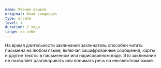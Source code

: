 ```yaml
---
name: Чтение языков
original: Read Languages
type: arcane
level: 1
duration: 2 хода
range: на себя
---
```


На время длительности заклинания заклинатель способен читать письмена на любом языке, включая зашифрованные сообщения, карты и другие тексты в письменном или нарисованном виде. Это заклинание не позволяет разговаривать или понимать речь на неизвестном языке.
